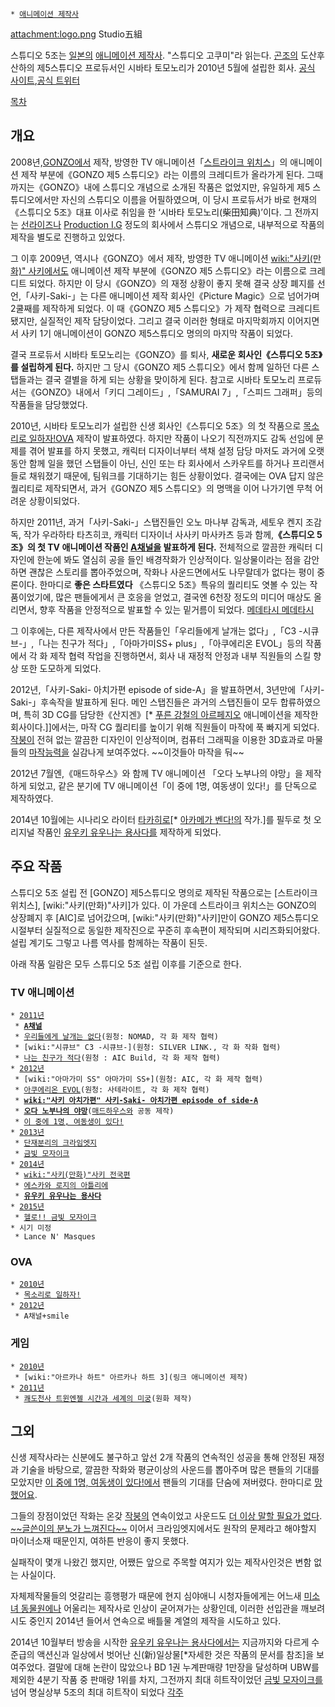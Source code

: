  * [[애니메이션 제작사]]

attachment:logo.png
Studio五組

스튜디오 5조는 [[일본]]의 [[애니메이션 제작사]]. "스튜디오 고쿠미"라 읽는다. [[곤조]]의 도산후 산하의 제5스튜디오 프로듀서인 시바타 토모노리가 2010년 5월에 설립한 회사. 
[http://www.gokumi.co.jp/ 공식 사이트],[http://twitter.com/St_gokumi 공식 트위터]

[[목차]]
== 개요 ==
2008년,[[GONZO]]에서 제작, 방영한 TV 애니메이션「[[스트라이크 위치스]]」의 애니메이션 제작 부분에《GONZO 제5 스튜디오》라는 이름의 크레디트가 올라가게 된다. 그때까지는《GONZO》내에 스튜디오 개념으로 소개된 작품은 없었지만, 유일하게 제5 스튜디오에서만 자신의 스튜디오 이름을 어필하였으며, 이 당시 프로듀서가 바로 현재의《스튜디오 5조》대표 이사로 취임을 한 ‘시바타 토모노리(柴田知典)’이다. 그 전까지는 [[선라이즈]]나 [[Production I.G]] 정도의 회사에서 스튜디오 개념으로, 내부적으로 작품의 제작을 별도로 진행하고 있었다.

그 이후 2009년, 역시나《GONZO》에서 제작, 방영한 TV 애니메이션 [[wiki:"사키(만화)" 사키]]에서도 애니메이션 제작 부분에《GONZO 제5 스튜디오》라는 이름으로 크레디트 되었다. 하지만 이 당시《GONZO》의 재정 상황이 좋지 못해 결국 상장 폐지를 선언,「사키-Saki-」는 다른 애니메이션 제작 회사인《Picture Magic》으로 넘어가며 2쿨째를 제작하게 되었다. 이 때《GONZO 제5 스튜디오》가 제작 협력으로 크레디트 됐지만, 실질적인 제작 담당이었다. 그리고 결국 이러한 형태로 마지막회까지 이어지면서 사키 1기 애니메이션이 GONZO 제5스튜디오 명의의 마지막 작품이 되었다.

결국 프로듀서 시바타 토모노리는《GONZO》를 퇴사, '''새로운 회사인《스튜디오 5조》를 설립하게 된다.''' 하지만 그 당시《GONZO 제5 스튜디오》에서 함께 일하던 다른 스탭들과는 결국 결별을 하게 되는 상황을 맞이하게 된다. 참고로 시바타 토모노리 프로듀서는《GONZO》내에서「키디 그레이드」,「SAMURAI 7」,「스피드 그래퍼」등의 작품들을 담당했었다.

2010년, 시바타 토모노리가 설립한 신생 회사인《스튜디오 5조》의 첫 작품으로 [[목소리로 일하자!]]OVA 제작이 발표하였다. 하지만 작품이 나오기 직전까지도 감독 선임에 문제를 겪어 발표를 하지 못했고, 캐릭터 디자이너부터 색채 설정 담당 마저도 과거에 오랫동안 함께 일을 했던 스탭들이 아닌, 신인 또는 타 회사에서 스카우트를 하거나 프리랜서들로 채워졌기 때문에, 팀워크를 기대하기는 힘든 상황이었다. 결국에는 OVA 답지 않은 퀄리티로 제작되면서, 과거《GONZO 제5 스튜디오》의 명맥을 이어 나가기엔 무척 어려운 상황이되었다.

하지만 2011년, 과거「사키-Saki-」스탭진들인 오노 마나부 감독과, 세토우 켄지 조감독, 작가 우라하타 타츠히코, 캐릭터 디자이너 사사키 마사카츠 등과 함께,'''《스튜디오 5조》의 첫 TV 애니메이션 작품인 [[A채널]]을 발표하게 된다.''' 전체적으로 깔끔한 캐릭터 디자인에 한눈에 봐도 열심히 공을 들인 배경작화가 인상적이다. 일상물이라는 점을 감안하면 괜찮은 스토리를 뽑아주었으며, 작화나 사운드면에서도 나무랄데가 없다는 평이 중론이다. 한마디로 '''좋은 스타트였다''' 《스튜디오 5조》특유의 퀄리티도 엿볼 수 있는 작품이었기에, 많은 팬들에게서 큰 호응을 얻었고, 결국엔 6천장 정도의 미디어 매상도 올리면서, 향후 작품을 안정적으로 발표할 수 있는 밑거름이 되었다. 
[[메데타시 메데타시]]

그 이후에는, 다른 제작사에서 만든 작품들인「우리들에게 날개는 없다」,「C3 -시큐브-」,「나는 친구가 적다」,「아마가미SS+ plus」,「아쿠에리온 EVOL」등의 작품에서 각 화 제작 협력 작업을 진행하면서, 회사 내 재정적 안정과 내부 직원들의 스킬 향상 또한 도모하게 되었다.

2012년,「사키-Saki- 아치가편 episode of side-A」을 발표하면서, 3년만에「사키-Saki-」후속작을 발표하게 된다. 메인 스탭진들은 과거의 스탭진들이 모두 합류하였으며, 특히 3D CG를 담당한《산지겐》[* [[푸른 강철의 아르페지오]] 애니메이션을 제작한 회사이다.]]에서는, 마작 CG 퀄리티를 높이기 위해 직원들이 마작에 푹 빠지게 되었다. [[작붕]]이 전혀 없는 깔끔한 디자인이 인상적이며, 컴퓨터 그래픽을 이용한 3D효과로 마물들의 [[마작]]능력을 실감나게 보여주었다. ~~이것들아 마작을 둬~~

2012년 7월엔,《매드하우스》와 함께 TV 애니메이션 「오다 노부나의 야망」을 제작하게 되었고, 같은 분기에 TV 애니메이션「이 중에 1명, 여동생이 있다!」를 단독으로 제작하였다.

2014년 10월에는 시나리오 라이터 [[타카히로]][* [[아카메가 벤다!]]의 작가.]를 필두로 첫 오리지널 작품인 [[유우키 유우나는 용사다]]를 제작하게 되었다. 

== 주요 작품 ==
스튜디오 5조 설립 전 [GONZO] 제5스튜디오 명의로 제작된 작품으로는 [스트라이크 위치스], [wiki:"사키(만화)"사키]가 있다. 이 가운데 스트라이크 위치스는 GONZO의 상장폐지 후 [AIC]로 넘어갔으며, [wiki:"사키(만화)"사키]만이 GONZO 제5스튜디오 시절부터 실질적으로 동일한 제작진으로 꾸준히 후속편이 제작되며 시리즈화되어왔다. 설립 계기도 그렇고 나름 역사를 함께하는 작품이 된듯.

아래 작품 일람은 모두 스튜디오 5조 설립 이후를 기준으로 한다.
=== TV 애니메이션 ===
 * [[2011년]] 
  * '''[[A채널]]'''
  * [[우리들에게 날개는 없다]](원청: NOMAD, 각 화 제작 협력)
  * [wiki:"시큐브" C3 -시큐브-](원청: SILVER LINK., 각 화 작화 협력)
  * [[나는 친구가 적다]](원청 : AIC Build, 각 화 제작 협력)
 * [[2012년]] 
  * [wiki:"아마가미 SS" 아마가미 SS+](원청: AIC, 각 화 제작 협력)
  * [[아쿠에리온 EVOL]](원청: 사테라이트, 각 화 제작 협력)
  * '''[[wiki:"사키 아치가편" 사키-Saki- 아치가편 episode of side-A]]'''
  * '''[[오다 노부나의 야망]]'''([[매드하우스]]와 공동 제작)
  * [[이 중에 1명, 여동생이 있다!]]
 * [[2013년]]
  * [[단재분리의 크라임엣지]]
  * [[금빛 모자이크]]
 * [[2014년]]
  * [[wiki:"사키(만화)"사키 전국편]]
  * [[에스카와 로지의 아틀리에]]
  * '''[[유우키 유우나는 용사다]]'''
 * [[2015년]]
  * [[헬로!! 금빛 모자이크]]
 * 시기 미정
  * Lance N' Masques
=== OVA ===
 * [[2010년]]
  * [[목소리로 일하자!]]
 * [[2012년]]
  * A채널+smile

=== 게임 ===
 * [[2010년]]
  * [wiki:"아르카나 하트" 아르카나 하트 3](링크 애니메이션 제작)
 * [[2011년]]
  * [[쾌도천사 트윈엔젤 시간과 세계의 미궁]](원화 제작)

== 그외 ==
신생 제작사라는 신분에도 불구하고 앞선 2개 작품의 연속적인 성공을 통해 안정된 재정과 기술을 바탕으로, 깔끔한 작화와 평균이상의 사운드를 뽑아주며 많은 팬들의 기대를 모았지만 [[이 중에 1명, 여동생이 있다!]]에서 팬들의 기대를 단숨에 져버렸다. 한마디로 [[망했어요]].

그들의 장점이었던 작화는 온갖 [[작붕]]의 연속이었고 사운드도 [[더 이상 말할 필요가 없다]]. [http://gall.dcinside.com/list.php?id=anigallers&page=&keyword=&no=2365121&k_type=&search_pos= ~~글쓴이의 분노가 느껴진다~~] 
이어서 크라임엣지에서도 원작의 문제라고 해야할지 마이너소재 때문인지, 여하튼 반응이 좋지 못했다.

실패작이 몇개 나왔긴 했지만, 어쨌든 앞으로 주목할 여지가 있는 제작사인것은 변함 없는 사실이다.

자체제작물들의 엇갈리는 흥행평가 때문에 현지 심야애니 시청자들에게는 어느새 [[미소녀 동물원]]에나 어울리는 제작사로 인상이 굳어져가는 상황인데, 이러한 선입관을 깨보려 시도 중인지 2014년 들어서 연속으로 배틀물 계열의 제작을 시도하고 있다.

2014년 10월부터 방송을 시작한 [[유우키 유우나는 용사다]]에서는 지금까지와 다르게 수준급의 액션신과 일상에서 벗어난 신(新)일상물[*자세한 것은 작품의 문서를 참조]을 보여주었다. 결말에 대해 논란이 많았으나 BD 1권 누계판매량 1만장을 달성하며 UBW를 제외한 4분기 작품 중 판매량 1위를 차지, 그전까지 최대 히트작이었던 [[금빛 모자이크]]를 넘어 명실상부 5조의 최대 히트작이 되었다
[[각주]]
